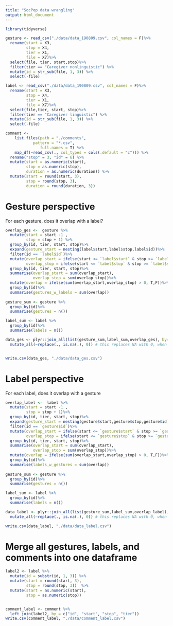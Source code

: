 ```yaml
---
title: "SocPop data wrangling"
output: html_document
---
```


```r

library(tidyverse)

```

```r
gesture <- read_csv("./data/data_190809.csv", col_names = F)%>%
  rename(start = X3,
         stop = X4,
         tier = X1,
         file = X7)%>%
  select(file, tier, start,stop)%>%
  filter(tier == "Caregiver nonlinguistic") %>% 
  mutate(id = str_sub(file, 1, 3)) %>% 
  select(-file)

label <- read_csv("./data/data_190809.csv", col_names = F)%>%
  rename(start = X3,
         stop = X4,
         tier = X1,
         file = X7)%>%
  select(file,tier, start, stop)%>%
  filter(tier == "Caregiver linguistic") %>% 
  mutate(id = str_sub(file, 1, 3)) %>% 
  select(-file)

comment <-
    list.files(path = "./comments", 
            pattern = "*.csv", 
               full.names = T) %>% 
    map_df(~read_csv(., col_types = cols(.default = "c"))) %>% 
  rename("stop" = 3, "id" = 6) %>% 
  mutate(start = as.numeric(start), 
         stop = as.numeric(stop), 
         duration = as.numeric(duration)) %>% 
  mutate(start = round(start, 3), 
         stop = round(stop, 3), 
         duration = round(duration, 3))

```

# Gesture perspective

For each gesture, does it overlap with a label?

```r
overlap_ges <-  gesture %>%
  mutate(start = start -1 ,
         stop = stop + 1) %>%
  group_by(id, tier, start, stop)%>%
  expand(gesture_start = nesting(label$start,label$stop,label$id))%>%
  filter(id == `label$id`)%>%
  mutate(overlap_start = ifelse(start <= `label$start` & stop >= `label$start`, T,F),
         overlap_stop = ifelse(start <= `label$stop` & stop >= `label$stop`, T,F))%>%
  group_by(id, tier, start, stop)%>%
  summarise(overlap_start = sum(overlap_start),
            overlap_stop = sum(overlap_stop))%>%
  mutate(overlap = ifelse(sum(overlap_start,overlap_stop) > 0, T,F))%>%
  group_by(id)%>%
  summarise(gestures_w_labels = sum(overlap))
         
gesture_sum <- gesture %>%
  group_by(id)%>%
  summarise(gestures = n())

label_sum <- label %>%
  group_by(id)%>%
  summarise(labels = n())

data_ges <- plyr::join_all(list(gesture_sum,label_sum,overlap_ges), by='id', type='left') %>% 
  mutate_all(~replace(., is.na(.), 0)) # this replaces NA with 0, when there no gestures or labels


write.csv(data_ges, "./data/data_ges.csv")
```

# Label perspective

For each label, does it overlap with a gesture

```r
overlap_label <-  label %>%
  mutate(start = start -1 ,
         stop = stop + 1)%>%
  group_by(id, tier, start, stop)%>%
  expand(gesture_start = nesting(gesture$start,gesture$stop,gesture$id))%>%
  filter(id == `gesture$id`)%>%
  mutate(overlap_start = ifelse(start <= `gesture$start` & stop >= `gesture$start`, T,F),
         overlap_stop = ifelse(start <= `gesture$stop` & stop >= `gesture$stop`, T,F))%>%
  group_by(id, tier, start, stop)%>%
  summarise(overlap_start = sum(overlap_start),
            overlap_stop = sum(overlap_stop))%>%
  mutate(overlap = ifelse(sum(overlap_start,overlap_stop) > 0, T,F))%>%
  group_by(id)%>%
  summarise(labels_w_gestures = sum(overlap))
         
gesture_sum <- gesture %>%
  group_by(id)%>%
  summarise(gestures = n())

label_sum <- label %>%
  group_by(id)%>%
  summarise(labels = n())

data_label <- plyr::join_all(list(gesture_sum,label_sum,overlap_label), by='id', type='left') %>% 
  mutate_all(~replace(., is.na(.), 0)) # this replaces NA with 0, when there no gestures or labels

write.csv(data_label, "./data/data_label.csv")
```



# Merge all gestures, labels, and comments into one dataframe

```r
label2 <- label %>% 
  mutate(id = substr(id, 1, 3)) %>%  
  mutate(start = round(start, 3), 
         stop = round(stop, 3))  %>% 
  mutate(start = as.numeric(start), 
         stop = as.numeric(stop))


comment_label <- comment %>% 
  left_join(label2, by = c("id", "start", "stop", "tier"))
write.csv(comment_label, "./data/comment_label.csv")
```
